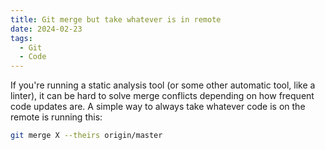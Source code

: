 ```yaml
---
title: Git merge but take whatever is in remote
date: 2024-02-23
tags:
  - Git
  - Code
---
```


If you're running a static analysis tool (or some other automatic tool, like a linter), it can be hard to solve merge conflicts depending on how frequent code updates are.
A simple way to always take whatever code is on the remote is running this:

```bash
git merge X --theirs origin/master
```
